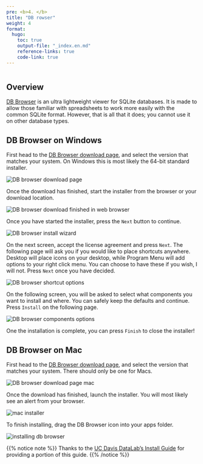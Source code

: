 ```yaml
---
pre: <b>4. </b>
title: "DB rowser"
weight: 4
format:
  hugo:
    toc: true
    output-file: "_index.en.md"
    reference-links: true
    code-link: true
---
```


```r

```

## Overview

[DB Browser](https://sqlitebrowser.org/){rel="noopener noreferrer" target="_blank"} is an ultra lightweight viewer for SQLite databases. It is made to allow those familiar with spreadsheets to work more easily with the common SQLite format. However, that is all that it does; you cannot use it on other database types.

## DB Browser on Windows

First head to the [DB Browser download page](https://sqlitebrowser.org/dl/), and select the version that matches your system. On Windows this is most likely the 64-bit standard installer.

![](img/win_dbb_1.jpg "DB browser download page")

Once the download has finished, start the installer from the browser or your download location.

![](img/win_dbb_2.jpg  "DB browser download finished in web browser")

Once you have started the installer, press the `Next` button to continue.

![](img/win_dbb_3.jpg "DB browser install wizard")

On the next screen, accept the license agreement and press `Next`. The following page will ask you if you would like to place shortcuts anywhere. Desktop will place icons on your desktop, while Program Menu will add options to your right click menu. You can choose to have these if you wish, I will not. Press `Next` once you have decided.

![](img/win_dbb_4.jpg "DB browser shortcut options")

On the following screen, you will be asked to select what components you want to install and where. You can safely keep the defaults and continue. Press `Install` on the following page.

![](img/win_dbb_5.jpg "DB browser components options")

One the installation is complete, you can press `Finish` to close the installer!

## DB Browser on Mac

First head to the [DB Browser download page](https://sqlitebrowser.org/dl/), and select the version that matches your system. There should only be one for Macs.

![](img/mac_1.jpg "DB browser download page mac")

Once the download has finished, launch the installer. You will most likely see an alert from your browser.

![](img/mac_2.png "mac installer")

To finish installing, drag the DB Browser icon into your apps folder.

![](img/mac_3.png "installing db browser")

{{% notice note %}}
Thanks to the <a href="https://datalab.ucdavis.edu/install-guide/">UC Davis DataLab's Install Guide</a> for providing a portion of this guide.
{{% /notice %}}